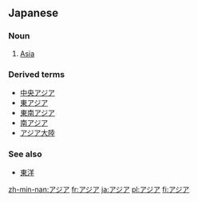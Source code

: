 == Japanese ==
===Noun===
{{ja-pos|ka|proper|hira=あじあ|rom=ajia}}
# [[Asia]]


===Derived terms===
*[[中央アジア]]
*[[東アジア]]
*[[東南アジア]]
*[[南アジア]]
*[[アジア大陸]]


===See also===
*[[東洋]]


[[zh-min-nan:アジア]]
[[fr:アジア]]
[[ja:アジア]]
[[pl:アジア]]
[[fi:アジア]]